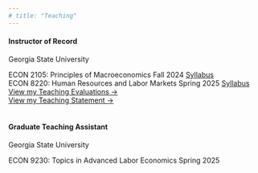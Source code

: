 ```yaml
---
# title: "Teaching"
---
```


#### Instructor of Record

```{=html}
<p class="teaching-institution">Georgia State University</p>

<div class="teaching-entry">
  <span class="course-title-new">ECON 2105: Principles of Macroeconomics</span>
  <span class="course-meta-new">
    <span>Fall 2024</span>
    <a href="assets/econ2105.pdf" class="btn btn-outline-primary btn-sm">Syllabus</a>
  </span>
</div>

<div class="teaching-entry">
  <span class="course-title-new">ECON 8220: Human Resources and Labor Markets</span>
  <span class="course-meta-new">
    <span>Spring 2025</span>
    <a href="assets/econ8220.pdf" class="btn btn-outline-primary btn-sm">Syllabus</a>
  </span>
</div>

<div class="teaching-evals-link-new">
  <a href="assets/Teaching_Evaluation.pdf" class="gateway-link">
    View my Teaching Evaluations →
  </a>
  <br>
   <a href="assets/Teaching_Statement.pdf" class="gateway-link">
    View my Teaching Statement →
  </a>
</div>

<br>
```

#### Graduate Teaching Assistant

```{=html}
<p class="teaching-institution">Georgia State University</p>

<div class="teaching-entry">
  <span class="course-title-new">ECON 9230: Topics in Advanced Labor Economics</span>
  <span class="course-meta-new">
    <span>Spring 2025</span>
  </span>
</div>
```
